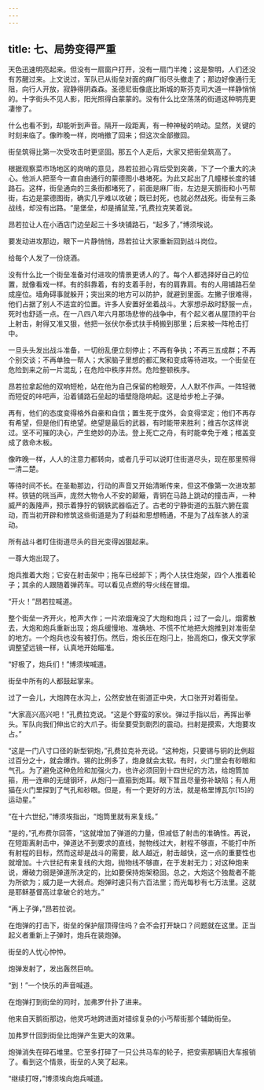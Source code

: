 ```yaml
---
---
---
```

title: 七、局势变得严重
---




天色迅速明亮起来。但没有一扇窗户打开，没有一扇门半掩；这是黎明，人们还没有苏醒过来。上文说过，军队已从街垒对面的麻厂街尽头撤走了；那边好像通行无阻，向行人开放，寂静得阴森森。圣德尼街像底比斯城的斯芬克司大道一样静悄悄的。十字街头不见人影，阳光照得白蒙蒙的。没有什么比空荡荡的街道这种明亮更凄惨了。

什么也看不到，却能听到声音。隔开一段距离，有一种神秘的响动。显然，关键的时刻来临了。像昨晚一样，岗哨撤了回来；但这次全部撤回。

街垒筑得比第一次受攻击时更坚固。那五个人走后，大家又把街垒筑高了。

根据观察菜市场地区的岗哨的意见，昂若拉担心背后受到突袭，下了一个重大的决心。他派人把至今一直自由通行的蒙德图小巷堵死。为此又起出了几幢楼长度的铺路石。这样，街垒通向的三条街都堵死了，前面是麻厂街，左边是天鹅街和小丐帮街，右边是蒙德图街，确实几乎难以攻破；既已封死，也就必然战死。街垒有三条战线，却没有出路。“是堡垒，却是捕鼠笼，”孔费拉克笑着说。

昂若拉让人在小酒店门边垒起三十多块铺路石，“起多了，”博须埃说。

要发动进攻那边，眼下一片静悄悄，昂若拉让大家重新回到战斗岗位。

给每个人发了一份烧酒。

没有什么比一个街垒准备对付进攻的情景更诱人的了。每个人都选择好自己的位置，就像看戏一样。有的斜靠着，有的支着手肘，有的肩靠肩。有的人用铺路石垒成座位。墙角碍事就躲开；突出来的地方可以防护，就避到里面。左撇子很难得，他们占据了别人不适宜的位置。许多人安置好坐着战斗。大家想杀敌时舒服一点，死时也舒适一点。在一八四八年六月那场悲惨的战争中，有个起义者从屋顶的平台上射击，射得又准又狠，他把一张伏尔泰式扶手椅搬到那里；后来被一阵枪击打中。

一旦头头发出战斗准备，一切纷乱便立刻停止；不再有争执；不再三五成群；不再个别交谈；不再单独一帮人；大家脑子里想的都汇聚和变成等待进攻。一个街垒在危险到来之前一片混乱；在危险中秩序井然。危险整顿秩序。

昂若拉拿起他的双响短枪，站在他为自己保留的枪眼旁，人人默不作声。一阵轻微而短促的咔吧声，沿着铺路石垒起的墙壁隐隐响起。这是给步枪上子弹。

再有，他们的态度变得格外自豪和自信；置生死于度外，会变得坚定；他们不再存有希望，但是他们有绝望。绝望是最后的武器，有时能带来胜利；维吉尔这样说过。坚不可摧的决心，产生绝妙的办法。登上死亡之舟，有时能幸免于难；棺盖变成了救命木板。

像昨晚一样，人人的注意力都转向，或者几乎可以说盯住街道尽头，现在那里照得一清二楚。

等待时间不长。在圣勒那边，行动的声音又开始清晰传来，但这不像第一次进攻那样。铁链的咣当声，庞然大物令人不安的颠簸，青铜在马路上跳动的撞击声，一种威严的轰隆声，预示着狰狞的钢铁武器临近了。古老的宁静街道的五脏六腑在震动，而当初开辟和修筑这些街道是为了利益和思想畅通，不是为了战车骇人的滚动。

所有战斗者盯住街道尽头的目光变得凶狠起来。

一尊大炮出现了。

炮兵推着大炮；它安在射击架中；拖车已经卸下；两个人扶住炮架，四个人推着轮子；其余的人跟随着弹药车。可以看见点燃的导火线在冒烟。

“开火！”昂若拉喊道。

整个街垒一齐开火，枪声大作；一片浓烟淹没了大炮和炮兵；过了一会儿，烟雾散去，大炮和炮兵重新出现；炮兵缓慢地、准确地、不慌不忙地把大炮推到对准街垒的地方。一个炮兵也没有被打伤。然后，炮长压在炮闩上，抬高炮口，像天文学家调整望远镜一样，认真地开始瞄准。

“好极了，炮兵们！”博须埃喊道。

街垒中所有的人都鼓起掌来。

过了一会儿，大炮跨在水沟上，公然安放在街道正中央，大口张开对着街垒。

“大家高兴高兴吧！”孔费拉克说。“这是个野蛮的家伙。弹过手指以后，再挥出拳头。军队向我们伸出它的大爪子。街垒要受到剧烈的震动。扫射是摸索，大炮要攻占。”

“这是一门八寸口径的新型铜炮，”孔费拉克补充说。“这种炮，只要锡与铜的比例超过百分之十，就会爆炸。锡的比例多了，炮身就会太软。有时，火门里会有砂眼和气孔。为了避免这种危险和加强火力，也许必须回到十四世纪的方法，给炮筒加箍，用一连串的无缝钢环，从炮闩一直箍到炮耳。眼下暂且尽量弥补缺陷；有人用猫在火门里探到了气孔和砂眼。但是，有一个更好的方法，就是格里博瓦尔[15]的运动星。”

“在十六世纪，”博须埃指出，“炮筒里就有来复线。”

“是的，”孔布费尔回答，“这就增加了弹道的力量，但减低了射击的准确性。再说，在短距离射击中，弹道达不到要求的直线，抛物线过大，射程不够直，不能打中所有射程的目标，然而这却是战斗的需要，敌人越近，射击越快，这一点的重要性也就增加。十六世纪有来复线的大炮，抛物线不够直，在于发射无力；对这种炮来说，爆破力弱是弹道所决定的，比如要保持炮架稳固。总之，大炮这个独裁者不能为所欲为；威力是一大弱点。炮弹时速只有六百法里；而光每秒有七万法里。这就是耶稣基督高过拿破仑的地方。”

“再上子弹，”昂若拉说。

在炮弹的打击下，街垒的保护层顶得住吗？会不会打开缺口？问题就在这里。正当起义者重新上子弹时，炮兵在装炮弹。

街垒的人忧心忡忡。

炮弹发射了，发出轰然巨响。

“到！”一个快乐的声音喊道。

在炮弹打到街垒的同时，加弗罗什扑了进来。

他来自天鹅街那边，他灵巧地跨进面对错综复杂的小丐帮街那个辅助街垒。

加弗罗什回到街垒比炮弹产生更大的效果。

炮弹消失在碎石堆里。它至多打碎了一只公共马车的轮子，把安索那辆旧大车报销了。看到这个情景，街垒的人笑了起来。

“继续打呀，”博须埃向炮兵喊道。